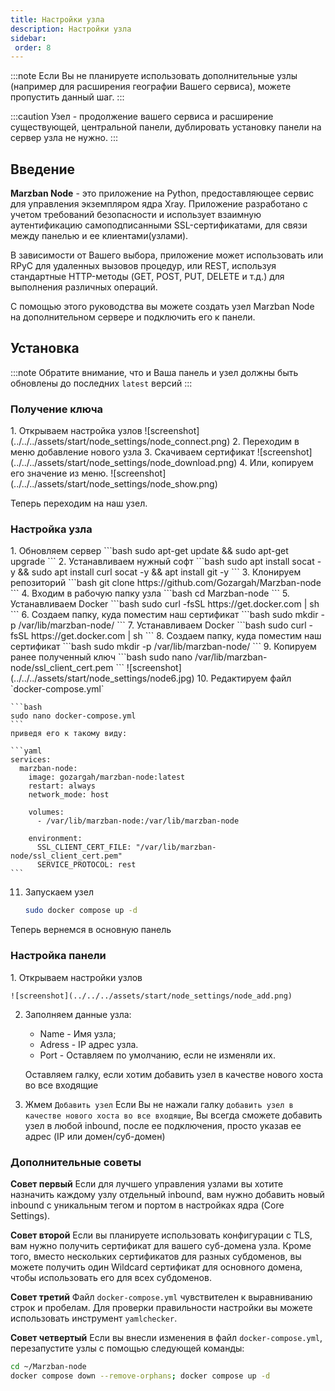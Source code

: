 ```yaml
---
title: Настройки узла
description: Настройки узла
sidebar:
 order: 8
---
```


:::note
Если Вы не планируете использовать дополнительные узлы (например для расширения географии Вашего сервиса), можете пропустить данный шаг.
:::

:::caution
Узел - продолжение вашего сервиса и расширение существующей, центральной панели, дублировать установку панели на сервер узла не нужно.
:::

## Введение
**Marzban Node** - это приложение на Python, предоставляющее сервис для управления экземпляром ядра Xray.
Приложение разработано с учетом требований безопасности и использует взаимную аутентификацию самоподписанными SSL-сертификатами, для связи между панелью и ее клиентами(узлами). 

В зависимости от Вашего выбора, приложение может использовать или RPyC для удаленных вызовов процедур, или REST, используя стандартные HTTP-методы (GET, POST, PUT, DELETE и т.д.) для выполнения различных операций.

С помощью этого руководства вы можете создать узел Marzban Node на дополнительном сервере и подключить его к панели. 
## Установка
:::note
Обратите внимание, что и Ваша панель и узел должны быть обновлены до последних `latest` версий 
:::
### Получение ключа

<Steps>
1. Открываем настройка узлов 
  ![screenshot](../../../assets/start/node_settings/node_connect.png)
2. Переходим в меню добавление нового узла
3. Скачиваем сертификат    
  ![screenshot](../../../assets/start/node_settings/node_download.png)
4. Или, копируем его значение из меню.
  ![screenshot](../../../assets/start/node_settings/node_show.png)
</Steps>

Теперь переходим на наш узел. 

### Настройка узла

<Steps>
1. Обновляем сервер 
    ```bash
    sudo apt-get update && sudo apt-get upgrade
    ```
2. Устанавливаем нужный софт
    ```bash
    sudo apt install socat -y && sudo apt install curl socat -y && apt install git -y
    ```
3. Клонируем репозиторий    
    ```bash
    git clone https://github.com/Gozargah/Marzban-node
    ```
4. Входим в рабочую папку узла
    ```bash
    cd Marzban-node
    ```
5. Устанавливаем Docker
    ```bash
    sudo curl -fsSL https://get.docker.com | sh
    ```
6. Создаем папку, куда поместим наш сертификат
    ```bash
    sudo mkdir -p /var/lib/marzban-node/
    ```
7. Устанавливаем Docker
    ```bash
    sudo curl -fsSL https://get.docker.com | sh
    ```
8. Создаем папку, куда поместим наш сертификат
    ```bash
    sudo mkdir -p /var/lib/marzban-node/
    ```
9. Копируем ранее полученный ключ
    ```bash
    sudo nano /var/lib/marzban-node/ssl_client_cert.pem
    ```
    ![screenshot](../../../assets/start/node_settings/node6.jpg)      
10. Редактируем файл `docker-compose.yml`

    ```bash
    sudo nano docker-compose.yml
    ```   
    приведя его к такому виду:

    ```yaml
    services:
      marzban-node:
        image: gozargah/marzban-node:latest
        restart: always
        network_mode: host

        volumes:
          - /var/lib/marzban-node:/var/lib/marzban-node

        environment:
          SSL_CLIENT_CERT_FILE: "/var/lib/marzban-node/ssl_client_cert.pem"
          SERVICE_PROTOCOL: rest
    ```

11. Запускаем узел

    ```bash
    sudo docker compose up -d
    ```

</Steps>

Теперь вернемся в основную панель

### Настройка панели 
<Steps>
1. Открываем настройки узлов

    ![screenshot](../../../assets/start/node_settings/node_add.png)
2. Заполняем данные узла:

    * Name - Имя узла;
    * Adress - IP адрес узла.
    * Port - Оставляем по умолчанию, если не изменяли их.

    Оставляем галку, если хотим добавить узел в качестве нового хоста во все входящие
3. Жмем `Добавить узел`
    Если Вы не нажали галку `добавить узел в качестве нового хоста во все входящие`, Вы всегда сможете добавить узел в любой inbound, после ее подключения, просто указав ее адрес (IP или домен/суб-домен)
</Steps>

### Дополнительные советы

**Совет первый**
Если для лучшего управления узлами вы хотите назначить каждому узлу отдельный inbound, вам нужно добавить новый inbound с уникальным тегом и портом в настройках ядра (Core Settings).

**Совет второй**
Если вы планируете использовать конфигурации с TLS, вам нужно получить сертификат для вашего суб-домена узла. Кроме того, вместо нескольких сертификатов для разных субдоменов, вы можете получить один Wildcard сертификат для основного домена, чтобы использовать его для всех субдоменов.

**Совет третий**
Файл `docker-compose.yml` чувствителен к выравниванию строк и пробелам. Для проверки правильности настройки вы можете использовать инструмент `yamlchecker`.

**Совет четвертый**
Если вы внесли изменения в файл `docker-compose.yml`, перезапустите узлы с помощью следующей команды:

```bash
cd ~/Marzban-node
docker compose down --remove-orphans; docker compose up -d
```
